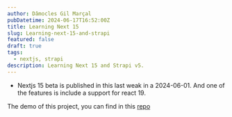 ```yaml
---
author: Dâmocles Gil Marçal
pubDatetime: 2024-06-17T16:52:00Z
title: Learning Next 15
slug: Learning-next-15-and-strapi
featured: false
draft: true
tags:
  - nextjs, strapi
description: Learning Next 15 and Strapi v5.
---
```


- Nextjs 15 beta is published in this last weak in a 2024-06-01. And one of the features is include a support for react 19.

The demo of this project, you can find in this [repo](https://github.com/damoclesgil/next15-boilerplate)
